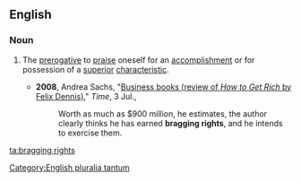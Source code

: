 ==English==

===Noun===
{{en-noun|sg=[[bragging]] [[rights]]|''[[plurale tantum|always plural]]''}} [[Category:English pluralia tantum]]

# {{idiomatic}} The [[prerogative]] to [[praise]] oneself for an [[accomplishment]] or for possession of a [[superior]] [[characteristic]].
#* '''2008''', Andrea Sachs, "[http://www.time.com/time/magazine/article/0,9171,1820126,00.html Business books (review of ''How to Get Rich'' by Felix Dennis)]," ''Time'', 3 Jul.,
#*: Worth as much as $900 million, he estimates, the author clearly thinks he has earned '''bragging rights''', and he intends to exercise them.

[[ta:bragging rights]]
